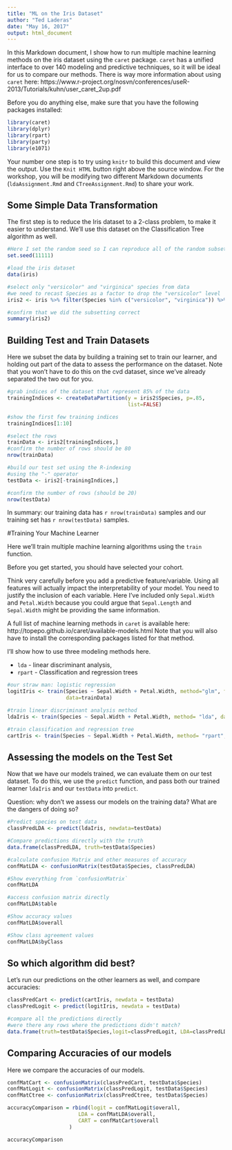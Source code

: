 ```yaml
---
title: "ML on the Iris Dataset"
author: "Ted Laderas"
date: "May 16, 2017"
output: html_document
---
```


In this Markdown document, I show how to run multiple machine learning methods on the iris dataset using the `caret` package. `caret` has a unified interface to over 140 modeling and predictive techniques, so it will be ideal for us to compare our methods. There is way more information about using `caret` here: https://www.r-project.org/nosvn/conferences/useR-2013/Tutorials/kuhn/user_caret_2up.pdf

Before you do anything else, make sure that you have the following packages installed:

```r
library(caret)
library(dplyr)
library(rpart)
library(party)
library(e1071)
```

Your number one step is to try using `knitr` to build this document and view the output. Use the `Knit HTML` button right above the source window. For the workshop, you will be modifying two different Markdown documents (`ldaAssignment.Rmd` and `CTreeAssignment.Rmd`) to share your work.

## Some Simple Data Transformation

The first step is to reduce the Iris dataset to a 2-class problem, to make it easier to understand. We'll use this dataset on the Classification Tree algorithm as well.

```r
#Here I set the random seed so I can reproduce all of the random subsetting
set.seed(11111)

#load the iris dataset
data(iris)

#select only "versicolor" and "virginica" species from data
#we need to recast Species as a factor to drop the "versicolor" level
iris2 <- iris %>% filter(Species %in% c("versicolor", "virginica")) %>% mutate(Species = factor(Species))

#confirm that we did the subsetting correct
summary(iris2)
```

## Building Test and Train Datasets

Here we subset the data by building a training set to train our learner, and holding out part of the  data to assess the performance on the dataset. Note that you won't have to do this on the cvd dataset, since we've already separated the two out for you. 

```r
#grab indices of the dataset that represent 85% of the data
trainingIndices <- createDataPartition(y = iris2$Species, p=.85,
                                       list=FALSE)

#show the first few training indices
trainingIndices[1:10]

#select the rows
trainData <- iris2[trainingIndices,]
#confirm the number of rows should be 80
nrow(trainData)

#build our test set using the R-indexing
#using the "-" operator
testData <- iris2[-trainingIndices,]

#confirm the number of rows (should be 20)
nrow(testData)
```

In summary: our training data has `r nrow(trainData)` samples and our training set has `r nrow(testData)` samples.

#Training Your Machine Learner

Here we'll train multiple machine learning algorithms using the `train` function.

Before you get started, you should have selected your cohort.

Think very carefully before you add a predictive feature/variable. Using all features will actually impact the interpretability of your model. You need to justify the inclusion of each variable. Here I've included only `Sepal.Width` and `Petal.Width` because you could argue that `Sepal.Length` and `Sepal.Width` might be providing the same information.

A full list of machine learning methods in `caret` is available here: http://topepo.github.io/caret/available-models.html Note that you will also have to install the corresponding packages listed for that method.

I'll show how to use three modeling methods here.  

  + `lda` - linear discriminant analysis, 
  + `rpart` - Classification and regression trees 

```r
#our straw man: logistic regression
logitIris <- train(Species ~ Sepal.Width + Petal.Width, method="glm", family="binomial",
                   data=trainData)

#train linear discriminant analysis method
ldaIris <- train(Species ~ Sepal.Width + Petal.Width, method= "lda", data=trainData)

#train classification and regression tree
cartIris <- train(Species ~ Sepal.Width + Petal.Width, method= "rpart", data=trainData)

```

## Assessing the models on the Test Set

Now that we have our models trained, we can evaluate them on our test dataset. To do this, we use the `predict` function, and pass both our trained learner `ldaIris` and our `testData` into `predict`.

Question: why don't we assess our models on the training data? What are the dangers of doing so?

```r
#Predict species on test data
classPredLDA <- predict(ldaIris, newdata=testData)

#Compare predictions directly with the truth
data.frame(classPredLDA, truth=testData$Species)

#calculate confusion Matrix and other measures of accuracy
confMatLDA <- confusionMatrix(testData$Species, classPredLDA)

#Show everything from `confusionMatrix`
confMatLDA

#access confusion matrix directly
confMatLDA$table

#Show accuracy values
confMatLDA$overall

#Show class agreement values
confMatLDA$byClass
```

## So which algorithm did best?

Let's run our predictions on the other learners as well, and compare accuracies:

```r
classPredCart <- predict(cartIris, newdata = testData)
classPredLogit <- predict(logitIris, newdata = testData)

#compare all the predictions directly
#were there any rows where the predictions didn't match?
data.frame(truth=testData$Species,logit=classPredLogit, LDA=classPredLDA, CART=classPredCart)
```

## Comparing Accuracies of our models

Here we compare the accuracies of our models.

```r
confMatCart <- confusionMatrix(classPredCart, testData$Species)
confMatLogit <- confusionMatrix(classPredLogit, testData$Species)
confMatCtree <- confusionMatrix(classPredCtree, testData$Species)

accuracyComparison = rbind(logit = confMatLogit$overall,
                       LDA = confMatLDA$overall,
                       CART = confMatCart$overall
                    )

accuracyComparison
```